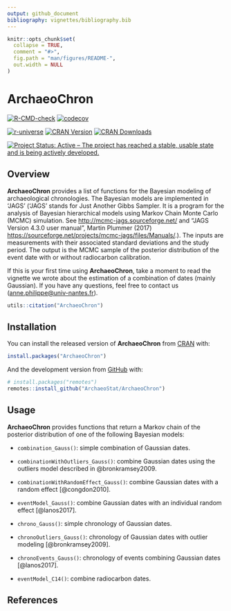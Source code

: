 ```yaml
---
output: github_document
bibliography: vignettes/bibliography.bib
---
```


<!-- README.md is generated from README.Rmd. Please edit that file -->

```r
knitr::opts_chunk$set(
  collapse = TRUE,
  comment = "#>",
  fig.path = "man/figures/README-",
  out.width = NULL
)
```

# ArchaeoChron

<!-- badges: start -->
[![R-CMD-check](https://github.com/ArchaeoStat/ArchaeoChron/actions/workflows/R-CMD-check.yaml/badge.svg)](https://github.com/ArchaeoStat/ArchaeoChron/actions/workflows/R-CMD-check.yaml)
[![codecov](https://codecov.io/gh/ArchaeoStat/ArchaeoChron/branch/master/graph/badge.svg)](https://app.codecov.io/gh/ArchaeoStat/ArchaeoChron)

[![r-universe](https://ArchaeoStat.r-universe.dev/badges/ArchaeoChron)](https://ArchaeoStat.r-universe.dev){.pkgdown-devel}
[![CRAN Version](http://www.r-pkg.org/badges/version/ArchaeoChron)](https://cran.r-project.org/package=ArchaeoChron){.pkgdown-release}
[![CRAN Downloads](http://cranlogs.r-pkg.org/badges/ArchaeoChron)](https://cran.r-project.org/package=ArchaeoChron){.pkgdown-release}

[![Project Status: Active – The project has reached a stable, usable state and is being actively developed.](https://www.repostatus.org/badges/latest/active.svg)](https://www.repostatus.org/#active)
<!-- badges: end -->

## Overview

**ArchaeoChron** provides a list of functions for the Bayesian modeling of archaeological chronologies. The Bayesian models are implemented in 'JAGS' ('JAGS' stands for Just Another Gibbs Sampler. It is a program for the analysis of Bayesian hierarchical models using Markov Chain Monte Carlo (MCMC) simulation. See <http://mcmc-jags.sourceforge.net/> and "JAGS Version 4.3.0 user manual", Martin Plummer (2017) <https://sourceforge.net/projects/mcmc-jags/files/Manuals/>.). The inputs are measurements with their associated standard deviations and the study period. The output is the MCMC sample of the posterior distribution of the event date with or without radiocarbon calibration. 

If this is your first time using **ArchaeoChron**, take a moment to read the vignette we wrote about the estimation of a combination of dates (mainly Gaussian). If you have any questions, feel free to contact us (<anne.philippe@univ-nantes.fr>).

```r
utils::citation("ArchaeoChron")
```

## Installation

You can install the released version of **ArchaeoChron** from [CRAN](https://CRAN.R-project.org) with:

```r
install.packages("ArchaeoChron")
```

And the development version from [GitHub](https://github.com/) with:

```r
# install.packages("remotes")
remotes::install_github("ArchaeoStat/ArchaeoChron")
```

## Usage

**ArchaeoChron** provides functions that return a Markov chain of the posterior distribution of one of the following Bayesian models:

* `combination_Gauss()`: simple combination of Gaussian dates.
* `combinationWithOutliers_Gauss()`: combine Gaussian dates using the outliers model described in @bronkramsey2009.
* `combinationWithRandomEffect_Gauss()`: combine Gaussian dates with a random effect [@congdon2010].
* `eventModel_Gauss()`: combine Gaussian dates with an individual random effect [@lanos2017].

* `chrono_Gauss()`: simple chronology of Gaussian dates.
* `chronoOutliers_Gauss()`: chronology of Gaussian dates with outlier modeling [@bronkramsey2009].
* `chronoEvents_Gauss()`: chronology of events combining Gaussian dates [@lanos2017].

* `eventModel_C14()`: combine radiocarbon dates.

## References
